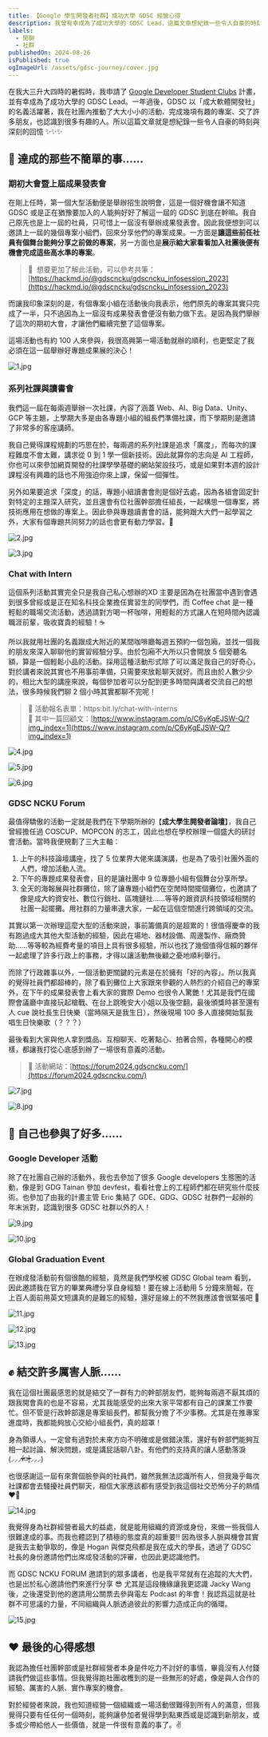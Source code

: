 ```yaml
---
title: 【Google 學生開發者社群】成功大學 GDSC 經營心得
description: 我曾有幸成為了成功大學的 GDSC Lead，這篇文章想紀錄一些令人自豪的時刻與深刻的回憶 ✨✨✨
labels:
  - 閒聊
  - 社群
publishedOn: 2024-08-26
isPublished: true
ogImageUrl: /assets/gdsc-journey/cover.jpg
---
```


在我大三升大四時的暑假時，我申請了 [Google Developer Student Clubs](https://gdsc.community.dev/) 計畫，並有幸成為了成功大學的 GDSC Lead。一年過後，GDSC 以「成大軟體開發社」的名義活躍著，我在社團內推動了大大小小的活動、完成幾項有趣的專案、交了許多朋友，也認識到很多有趣的人。所以這篇文章就是想紀錄一些令人自豪的時刻與深刻的回憶 ✨✨✨

## 🚩 達成的那些不簡單的事……

### 期初大會暨上屆成果發表會

在剛上任時，第一個大型活動便是舉辦招生說明會，這是一個好機會讓不知道 GDSC 或是正在猶豫要加入的人能夠好好了解這一屆的 GDSC 到底在幹嘛。我自己原先也是上一屆的社員，只可惜上一屆沒有舉辦成果發表會。因此我便想到可以邀請上一屆的幾個專案小組們，回來分享他們的專案成果。一方面是**讓這些前任社員有個舞台能夠分享之前做的專案**，另一方面也是**展示給大家看看加入社團後便有機會完成這些高水準的專案**。

> 🔗  想要更加了解此活動，可以參考共筆：[https://hackmd.io/@gdscncku/gdscncku_infosession_2023](https://hackmd.io/@gdscncku/gdscncku_infosession_2023)

而讓我印象深刻的是，有個專案小組在活動後向我表示，他們原先的專案其實只完成了一半，只不過因為上一屆沒有成果發表會便沒有動力做下去。是因為我們舉辦了這次的期初大會，才讓他們繼續完整了這個專案。

這場活動也有約 100 人來參與，我很高興第一場活動就辦的順利，也更堅定了我必須在這一屆舉辦好專題成果展的決心！

![1.jpg](/assets/gdsc-journey/1.jpg)

### 系列社課與讀書會

我們這一屆在每兩週舉辦一次社課，內容了涵蓋 Web、AI、Big Data、Unity、GCP 等主題，上學期大多是由各專題小組的組長們準備社課，而下學期則是邀請了非常多的客座講師。

我自己覺得課程規劃的巧思在於，每兩週的系列社課是追求「廣度」，而每次的課程難度不會太難，講求從 0 到 1 學一個新技術。因此就算你的志向是 AI 工程師，你也可以來參加網頁開發的社課學學基礎的網站架設技巧，或是如果對本週的設計課程沒有興趣的話也不用強迫你來上課，保留一個彈性。

另外如果要追求「深度」的話，專題小組讀書會則是個好去處，因為各組會固定針對特定的主題深入研究，並且還會有位社團幹部擔任組長，一起構思一個專案，將技術應用在想做的專案上。因此參與專題讀書會的話，能夠跟大大們一起學習之外，大家有個專題共同努力的話也會更有動力學習。💪

![2.jpg](/assets/gdsc-journey/2.jpg)

![3.jpg](/assets/gdsc-journey/3.jpg)

### Chat with Intern

這個系列活動其實完全只是我自己私心想辦的XD 主要是因為在社團當中遇到會遇到很多曾經或是正在知名科技企業擔任實習生的同學們，而 Coffee chat 是一種輕鬆的職場交流活動，透過請對方喝一杯咖啡，用輕鬆的方式讓人在短時間內認識職涯前輩，吸收寶貴的經驗！☕️

所以我就用社團的名義跟成大附近的某間咖啡廳每週五預約一個包廂，並找一個我的朋友來深入聊聊他的實習經驗分享。由於包廂不大所以只會開放 5 個旁聽名額，算是一個輕鬆小品的活動。採用這種活動形式除了可以滿足我自己的好奇心，對於講者來說其實也不用事前準備，只需要來放鬆聊天就好。而且由於人數少少的，相比大型的講座來說，每個參加者可以分配到更多時間與講者交流自己的想法，很多時候我們聊 2 個小時其實都聊不完呢！

> 🔗 活動報名表單：https:bit.ly/chat-with-interns  
> 🔗 其中一篇回顧文：[https://www.instagram.com/p/C6yKgEJSW-Q/?img_index=1](https://www.instagram.com/p/C6yKgEJSW-Q/?img_index=1)

![4.jpg](/assets/gdsc-journey/4.jpg)

![5.jpg](/assets/gdsc-journey/5.jpg)

![6.jpg](/assets/gdsc-journey/6.jpg)

### GDSC NCKU Forum

最值得驕傲的活動一定就是我們在下學期所辦的【**成大學生開發者論壇**】，我自己曾經擔任過 COSCUP、MOPCON 的志工，因此也想在學校辦理一個盛大的研討會活動。當時我便規劃了三大主軸：

1. 上午的科技論壇講座，找了 5 位業界大佬來講演講，也是為了吸引社團外面的人們，增加活動人流。
2. 下午的專題成果發表會，目的是讓社團中 9 位專題小組有個舞台分享所學。
3. 全天的海報展與社群攤位，除了讓專題小組們在空閒時間擺個攤位，也邀請了像是成大的資安社、數位行銷社、區塊鏈社……等等的跟資訊科技領域相關的社團一起擺攤。用社群的力量串連大家，一起在這個空間進行跨領域的交流。

其實以第一次辦理這麼大型的活動來說，事前籌備真的是超累的！很值得慶幸的我有跑過成大其他大型活動的經驗，因此在場地、器材設備、周邊製作、廠商贊助……等等較為經費考量的項目上具有很多經驗，所以也找了幾個值得信賴的夥伴一起處理了許多行政上的事務，才得以讓活動無後顧之憂地順利舉行。

而除了行政雜事以外，一個活動更關鍵的元素是在於擁有「好的內容」。所以我真的覺得社員們都超棒的，除了看到攤位上大家跟來參觀的人熱烈的介紹自己的專案外，在下午的成果發表會上看大家的實際 Demo 也很令人驚艷！尤其是我們在國際會議廳中直接玩起槍戰、在台上跳晚安大小姐以及後空翻，最後頒獎時甚至還有人 cue 說社長生日快樂（當時隔天是我生日），然後現場 100 多人直接開始幫我唱生日快樂歌（？？？）

最後看到大家與他人拿到獎品、互相聊天、吃著點心、拍著合照，各種開心的模樣，都讓我打從心底感到辦了一場很有意義的活動。

> 🔗 活動網站：[https://forum2024.gdscncku.com/](https://forum2024.gdscncku.com/)

![7.jpg](/assets/gdsc-journey/7.jpg)

![8.jpg](/assets/gdsc-journey/8.jpg)

## 🎯 自己也參與了好多……

### Google Developer 活動

除了在社團自己辦的活動外，我也去參加了很多 Google developers 生態圈的活動，像是到 GDG Tainan 參加 devfest，看看社會上的工程師們都在研究些什麼技術。也參加了由我的計畫主管 Eric 集結了 GDE、GDG、GDSC 社群們一起辦的年末派對，認識到很多 GDSC 社群以外的人！

![9.jpg](/assets/gdsc-journey/9.jpg)

![10.jpg](/assets/gdsc-journey/10.jpg)

### Global Graduation Event

在辦成發活動前有個很酷的經驗，竟然是我們學校被 GDSC Global team 看到，因此邀請我在官方的畢業典禮分享自身經驗！要在線上活動用 5 分鐘來簡報，在上百人面前用英文短講真的是難忘的經驗，還好是線上的不然我應該會很緊張吧 😬

![11.jpg](/assets/gdsc-journey/11.jpg)

![12.jpg](/assets/gdsc-journey/12.jpg)

![13.jpg](/assets/gdsc-journey/13.jpg)

## ✊ 結交許多厲害人脈……

我在這個社團最感恩的就是結交了一群有力的幹部朋友們，能夠每兩週不厭其煩的跟我開會真的也是不容易，尤其我能感受的出來大家平常都有自己的課業工作要忙。但不管是行政幹部還是專案組長們，都幫我分擔了不少事務。尤其是在推專案進度時，我都能夠放心交給小組長們，真的超罩！

身為領導人，一定曾有過對於未來方向不明確或是做錯決策，還好有幹部們能夠互相一起討論、解決問題，或是講屁話聊八卦。有他們的支持真的讓人感動落淚 (⸝⸝⸝ᵒ̴̶̷̥́⌑ᵒ̴̶̷̣̥̀⸝⸝⸝)

也很感謝這一屆有來賞個臉參與的社員們，雖然我無法認識所有人，但我幾乎每次社課都會去騷擾社員們聊天，相信大家應該都有感受到我這個社交恐怖分子的熱情 ❤️‍🔥

![14.jpg](/assets/gdsc-journey/14.jpg)

我覺得身為社群經營者最大的益處，就是能用組織的資源或身份，來做一些我個人很難達成的事。而我也體認到了積極的態度真的超重要‼️ 因為很多人脈與機會其實是我去主動爭取的，像是 Hogan 與傑克飛都是我在成大的學長，透過了 GDSC 社長的身份邀請他們出席成發活動的評審，也因此更認識他們。

而 GDSC NCKU FORUM 邀請到的眾多講者，也是我平常就有在追蹤的大大們，也是出於私心邀請他們來進行分享 😎 尤其是這段機緣讓我更認識 Jacky Wang 後，之後還受到他的邀請用公關票去參與電左 Podcast 的年會！我認爲這就是社群不可思議的力量，不同組織與人脈透過彼此的影響力造成正向的循環。

![15.jpg](/assets/gdsc-journey/15.jpg)

## ❤️ 最後的心得感想

我認為擔任社團幹部或是社群經營者本身是件吃力不討好的事情，畢竟沒有人付錢請我們做這些事情。但我覺得跑社團收穫到的是一些無形的好處，像是與人合作的經驗、厲害的人脈、實作專案的機會。

對於經營者來說，我也知道經營一個組織或一場活動很難得到所有人的滿意，但我覺得只要有任任何一個時刻，能夠讓參加者覺得學到點東西或是認識到新朋友，或多或少帶給他人一些價值，就是一件很有意義的事了。✌️
